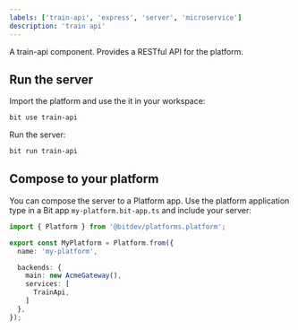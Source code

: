 ```yaml
---
labels: ['train-api', 'express', 'server', 'microservice']
description: 'train api'
---
```


A train-api component. Provides a RESTful API for the platform.

## Run the server 

Import the platform and use the it in your workspace:

```bash
bit use train-api
```

Run the server:
```bash
bit run train-api
```

## Compose to your platform

You can compose the server to a Platform app. Use the platform application type in a Bit app `my-platform.bit-app.ts` and include your server:
```ts
import { Platform } from '@bitdev/platforms.platform';

export const MyPlatform = Platform.from({
  name: 'my-platform',

  backends: {
    main: new AcmeGateway(),
    services: [
      TrainApi,
    ]
  },
});
```
